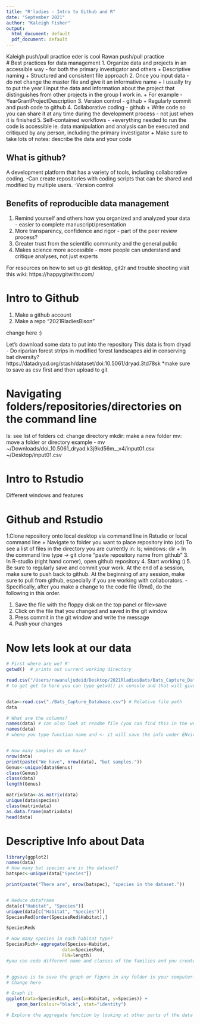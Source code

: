 ```yaml
---
title: "R'ladies - Intro to Github and R"
date: "September 2021" 
author: "Kaleigh Fisher" 
output:
  html_document: default
  pdf_document: default
---
```


Kaleigh push/pull practice
eder is cool
Rawan push/pull practice  
# Best practices for data management
1. Organize data and projects in an accessible way - for both the primary investigator and others 
+ Descriptive naming 
+ Structured and consistent file approach 
2. Once you input data - do not change the master file and give it an informative name 
+ I usually try to put the year I input the data and information about the project that distinguishes from other projects in the group I work in. 
+ For example - YearGrantProjectDescription
3. Version control - github 
+ Regularly commit and push code to github
4. Collaborative coding - github 
+ Write code so you can share it at any time during the development process - not just when it is finished
5. Self-contained workflows - 
+everything needed to run the code is accessible
ie. data manipulation and analysis can be executed and critiqued by any person, including the primary investigator
+ Make sure to take lots of notes: describe the data and your code 

## What is github? 
A development platform that has a variety of tools, including collaborative coding. 
-Can create repositories with coding scripts that can be shared and modified by multiple users. 
-Version control 

## Benefits of reproducible data management
1. Remind yourself and others how you organized and analyzed your data - easier to complete manuscript/presentation
2. More transparency, confidence and rigor - part of the peer review process?
3. Greater trust from the scientific community and the general public 
4. Makes science more accessible - more people can understand and critique analyses, not just experts 

For resources on how to set up git desktop, git2r and trouble shooting visit this wiki: https://happygitwithr.com/

# Intro to Github
1. Make a github account
2. Make a repo "2021RladiesBison" 

change here :) 

Let's download some data to put into the repository 
This data is from dryad - Do riparian forest strips in modified forest landscapes aid in conserving bat diversity?
https://datadryad.org/stash/dataset/doi:10.5061/dryad.3td78sk
*make sure to save as csv first and then upload to git

# Navigating folders/repositories/directories on the command line 
ls: see list of folders 
cd: change directory
mkdir: make a new folder 
mv: move a folder or directory 
example - mv ~/Downloads/doi_10.5061_dryad.k3j9kd56m__v4/input01.csv ~/Desktop/input01.csv

# Intro to Rstudio 
Different windows and features

# Github and Rstudio
1.Clone repository onto local desktop via command line in Rstudio or local command line
+ Navigate to folder you want to place repository into (cd) 
To see a list of files in the directory you are currently in: ls; windows: dir
+ In the command line type -> git clone "paste repository name from github"
3. In R-studio (right hand corner), open github repository 
4. Start working :) 
5. Be sure to regularly save and commit your work. At the end of a session, make sure to push back to github. At the beginning of any session, make sure to pull from github, especially if you are working with collaborators. 
-Specifically, after you make a change to the code file (Rmd), do the following in this order. 

1) Save the file with the floppy disk on the top panel or file>save
2) Click on the file that you changed and saved in the git window
3) Press commit in the git window and write the message 
4) Push your changes 

# Now lets look at our data 
```r
# First where are we? R'
getwd()  # prints out current working directory 

read.csv("/Users/rawanaljudeid/Desktop/2021RladiesBats/Bats_Capture_Database.csv") # Absolute file path 
# to get get to here you can type getwd() in console and that will give you where you at.. 


data<-read.csv("./Bats_Capture_Database.csv") # Relative file path 
data

# What are the columns? 
names(data) # can also look at readme file (you can find this in the website https://datadryad.org/stash/dataset/doi:10.5061/dryad.3td78sk , it explain which each name in the  table means)
names(data)
# whene you type function name and <- it will save the info under ENvironment so later you don't have to look up the entire thing


# How many samples do we have? 
nrow(data)
print(paste("We have", nrow(data), "bat samples."))
Genus<-unique(data$Genus)
class(Genus)
class(data)
length(Genus)

matrixdata<-as.matrix(data)
unique(data$species)
class(matrixdata)
as.data.frame(matrixdata)
head(data)

```

# Descriptive Info about Data
```r
library(ggplot2)
names(data)
# How many bat species are in the dataset? 
batspec<-unique(data["Species"]) 

print(paste("There are", nrow(batspec), "species in the dataset."))


# Reduce dataframe
data[c("Habitat", "Species")]
unique(data[c("Habitat", "Species")]) 
SpeciesRed[order(SpeciesRed$Habitat),]

SpeciesReds

# How many species in each habitat type? 
SpeciesRich<-aggregate(Species~Habitat,
                     data=SpeciesRed,
                     FUN=length)
#you can code different name and classes of the families and you create a graph... google some tech for coding the graphs and how to create them use the link to see how to create new graphs http://www.cookbook-r.com/Graphs/


# ggsave is to save the graph or figure in any folder in your computer. 
# Change here

# Graph it 
ggplot(data=SpeciesRich, aes(x=Habitat, y=Species)) +
    geom_bar(colour="black", stat="identity")

# Explore the aggregate function by looking at other parts of the data 
```



